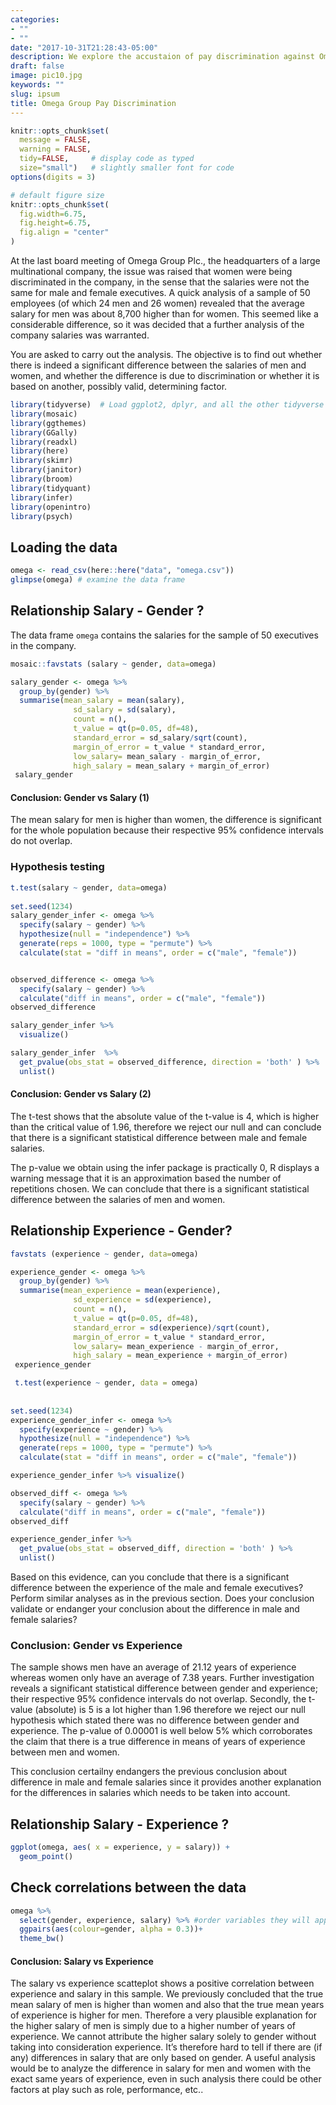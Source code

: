 ```yaml
---
categories:
- ""
- ""
date: "2017-10-31T21:28:43-05:00"
description: We explore the accustaion of pay discrimination against Omega Group. Is the pay discrimination based on the gender or are the promotions biased, which further affect the pay discrimination. Let's hear the story data tells us!
draft: false
image: pic10.jpg
keywords: ""
slug: ipsum
title: Omega Group Pay Discrimination
---
```


```r
knitr::opts_chunk$set(
  message = FALSE, 
  warning = FALSE, 
  tidy=FALSE,     # display code as typed
  size="small")   # slightly smaller font for code
options(digits = 3)

# default figure size
knitr::opts_chunk$set(
  fig.width=6.75, 
  fig.height=6.75,
  fig.align = "center"
)
```

At the last board meeting of Omega Group Plc., the headquarters of a large multinational company, the issue was raised that women were being discriminated in the company, in the sense that the salaries were not the same for male and female executives. A quick analysis of a sample of 50 employees (of which 24 men and 26 women) revealed that the average salary for men was about 8,700 higher than for women. This seemed like a considerable difference, so it was decided that a further analysis of the company salaries was warranted.

You are asked to carry out the analysis. The objective is to find out whether there is indeed a significant difference between the salaries of men and women, and whether the difference is due to discrimination or whether it is based on another, possibly valid, determining factor.

```r
library(tidyverse)  # Load ggplot2, dplyr, and all the other tidyverse packages
library(mosaic)
library(ggthemes)
library(GGally)
library(readxl)
library(here)
library(skimr)
library(janitor)
library(broom)
library(tidyquant)
library(infer)
library(openintro)
library(psych)
```

## Loading the data

```r
omega <- read_csv(here::here("data", "omega.csv"))
glimpse(omega) # examine the data frame
```

## Relationship Salary - Gender ?

The data frame `omega` contains the salaries for the sample of 50 executives in the company.

```r

mosaic::favstats (salary ~ gender, data=omega)

salary_gender <- omega %>%
  group_by(gender) %>%
  summarise(mean_salary = mean(salary), 
              sd_salary = sd(salary), 
              count = n(), 
              t_value = qt(p=0.05, df=48),
              standard_error = sd_salary/sqrt(count), 
              margin_of_error = t_value * standard_error,
              low_salary= mean_salary - margin_of_error,
              high_salary = mean_salary + margin_of_error) 
 salary_gender
```

#### Conclusion: Gender vs Salary (1)

The mean salary for men is higher than women, the difference is significant for the whole population because their respective 95% confidence intervals do not overlap.

### Hypothesis testing

```r

t.test(salary ~ gender, data=omega)
  
set.seed(1234)
salary_gender_infer <- omega %>%
  specify(salary ~ gender) %>%
  hypothesize(null = "independence") %>%
  generate(reps = 1000, type = "permute") %>%
  calculate(stat = "diff in means", order = c("male", "female"))


observed_difference <- omega %>%
  specify(salary ~ gender) %>%
  calculate("diff in means", order = c("male", "female"))
observed_difference

salary_gender_infer %>% 
  visualize()

salary_gender_infer  %>%
  get_pvalue(obs_stat = observed_difference, direction = 'both' ) %>%
  unlist()

```

#### Conclusion: Gender vs Salary (2)

The t-test shows that the absolute value of the t-value is 4, which is higher than the critical value of 1.96, therefore we reject our null and can conclude that there is a significant statistical difference between male and female salaries.

The p-value we obtain using the infer package is practically 0, R displays a warning message that it is an approximation based the number of repetitions chosen. We can conclude that there is a significant statistical difference between the salaries of men and women.

## Relationship Experience - Gender?

```r

favstats (experience ~ gender, data=omega)

experience_gender <- omega %>%
  group_by(gender) %>%
  summarise(mean_experience = mean(experience), 
              sd_experience = sd(experience), 
              count = n(), 
              t_value = qt(p=0.05, df=48),
              standard_error = sd(experience)/sqrt(count), 
              margin_of_error = t_value * standard_error,
              low_salary= mean_experience - margin_of_error,
              high_salary = mean_experience + margin_of_error) 
 experience_gender

 t.test(experience ~ gender, data = omega)
 
 
set.seed(1234)
experience_gender_infer <- omega %>%
  specify(experience ~ gender) %>%
  hypothesize(null = "independence") %>%
  generate(reps = 1000, type = "permute") %>%
  calculate(stat = "diff in means", order = c("male", "female"))

experience_gender_infer %>% visualize()

observed_diff <- omega %>%
  specify(salary ~ gender) %>%
  calculate("diff in means", order = c("male", "female"))
observed_diff

experience_gender_infer %>%
  get_pvalue(obs_stat = observed_diff, direction = 'both' ) %>%
  unlist()

```

Based on this evidence, can you conclude that there is a significant difference between the experience of the male and female executives? Perform similar analyses as in the previous section. Does your conclusion validate or endanger your conclusion about the difference in male and female salaries?

### Conclusion: Gender vs Experience

The sample shows men have an average of 21.12 years of experience whereas women only have an average of 7.38 years. Further investigation reveals a significant statistical difference between gender and experience; their respective 95% confidence intervals do not overlap. Secondly, the t-value (absolute) is 5 is a lot higher than 1.96 therefore we reject our null hypothesis which stated there was no difference between gender and experience. The p-value of 0.00001 is well below 5% which corroborates the claim that there is a true difference in means of years of experience between men and women.

This conclusion certailny endangers the previous conclusion about difference in male and female salaries since it provides another explanation for the differences in salaries which needs to be taken into account.

## Relationship Salary - Experience ?

```r

ggplot(omega, aes( x = experience, y = salary)) + 
  geom_point()

```

## Check correlations between the data

```r
omega %>% 
  select(gender, experience, salary) %>% #order variables they will appear in ggpairs()
  ggpairs(aes(colour=gender, alpha = 0.3))+
  theme_bw()
```

#### Conclusion: Salary vs Experience

The salary vs experience scatteplot shows a positive correlation between experience and salary in this sample. We previously concluded that the true mean salary of men is higher than women and also that the true mean years of experience is higher for men. Therefore a very plausible explanation for the higher salary of men is simply due to a higher number of years of experience. We cannot attribute the higher salary solely to gender without taking into consideration experience. It's therefore hard to tell if there are (if any) differences in salary that are only based on gender. A useful analysis would be to analyze the difference in salary for men and women with the exact same years of experience, even in such analysis there could be other factors at play such as role, performance, etc..
